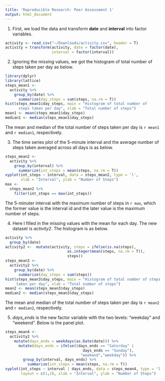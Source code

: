 ```yaml
---
title: 'Reproducible Research: Peer Assessment 1'
output: html_document
---
```


1. First, we load the data and transform **date** and **interval** into factor variables.

```r
activity <- read.csv("~/Downloads/activity.csv", header = T)
activity = transform(activity, date = factor(date),
                     interval = factor(interval))
```

2. Ignoring the missing values, we got the histogram of total number of steps taken per day as below.

```r
library(dplyr)
library(lattice)
steps_mean1 <- 
  activity %>%
    group_by(date) %>%
      summarize(day_steps = sum(steps, na.rm = T)) 
hist(steps_mean1$day_steps, main = "Histogram of total number of 
      steps taken per day", xlab = "Total number of steps")
mean1 <- mean(steps_mean1$day_steps)
median1 <- median(steps_mean1$day_steps)
```
The mean and median of the total number of steps taken per day is `r mean1` and `r median1`, respectively.

3. The time series plot of the 5-minute interval and the average number of steps taken averaged across all days is as below.

```r
steps_mean2 <- 
  activity %>%
    group_by(interval) %>%
      summarize(int_steps = mean(steps, na.rm = T)) 
xyplot(int_steps ~ interval, data = steps_mean2, type = 'l',
       xlab = "Interval", ylab = "Number of Steps")
max <-
  steps_mean2 %>%
    filter(int_steps == max(int_steps))
```
The 5-minuter interval with the maximum number of steps in `r max`, which the former value is the interval id and the later value is the maximum number of steps.

4. Here I filled in the missing values with the mean for each day. The new dataset is *activity2*. The histogram is as below.

```r
activity %>%
  group_by(date) 
activity2 <-  mutate(activity, steps = ifelse(is.na(steps),
                            as.integer(mean(steps, na.rm = T)),
                            steps))
steps_mean3 <- 
  activity2 %>%
    group_by(date) %>%
      summarize(day_steps = sum(steps)) 
hist(steps_mean3$day_steps, main = "Histogram of total number of steps
     taken per day", xlab = "Total number of steps")
mean2 <- mean(steps_mean3$day_steps)
median2 <- median(steps_mean3$day_steps)
```
The mean and median of the total number of steps taken per day is `r mean2` and `r median2`, respectively.

5. *days_ends* is the new factor variable with the two levels: "weekday" and "weekend". Below is the panel plot.

```r
steps_mean4 <- 
  activity2 %>%
    mutate(days_ends = weekdays(as.Date(date))) %>%
      mutate(days_ends = ifelse((days_ends == "Saturday" | 
                                   days_ends == "Sunday"),
                                  "weekend","weekday")) %>%
        group_by(interval, days_ends) %>%
          summarize(int_steps = mean(steps, na.rm = T)) 
xyplot(int_steps ~ interval | days_ends, data = steps_mean4, type = 'l',
       layout = c(1,2), xlab = "Interval", ylab = "Number of Steps")
```
